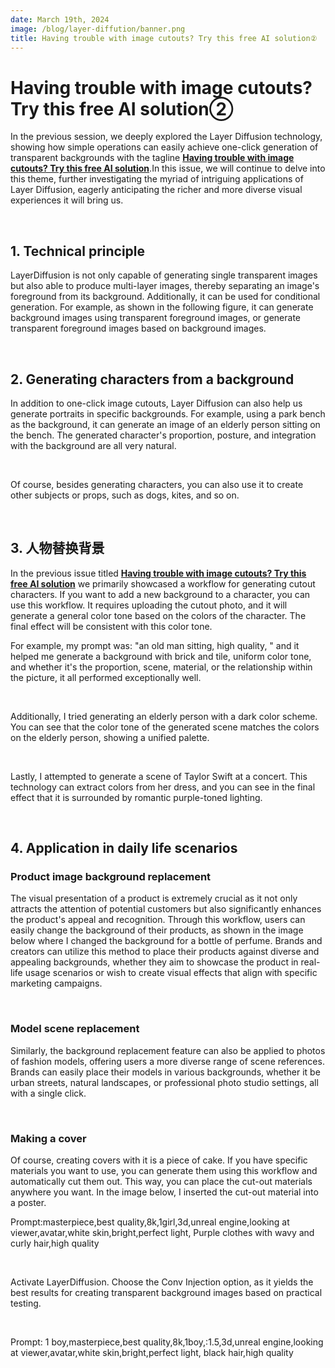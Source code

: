 ```yaml
---
date: March 19th, 2024
image: /blog/layer-diffution/banner.png
title: Having trouble with image cutouts? Try this free AI solution②
---
```



# Having trouble with image cutouts? Try this free AI solution②

In the previous session, we deeply explored the Layer Diffusion technology, showing how simple operations can easily achieve one-click generation of transparent backgrounds with the tagline [**Having trouble with image cutouts? Try this free AI solution**](https://www.comflowy.com/blog/generate-Images-without-backgrounds).In this issue, we will continue to delve into this theme, further investigating the myriad of intriguing applications of Layer Diffusion, eagerly anticipating the richer and more diverse visual experiences it will bring us.

<br/>
<PhotoProvider>
  <PhotoView src="/blog/layer-diffusion/001.png">
    <img src="/blog/layer-diffusion/001.png" alt="" />
  </PhotoView>
</PhotoProvider>

## 1. Technical principle 

LayerDiffusion is not only capable of generating single transparent images but also able to produce multi-layer images, thereby separating an image's foreground from its background. Additionally, it can be used for conditional generation. For example, as shown in the following figure, it can generate background images using transparent foreground images, or generate transparent foreground images based on background images.

<br/>
<PhotoProvider>
  <PhotoView src="/blog/layer-diffusion/002.png">
    <img src="/blog/layer-diffusion/002.png" alt="" />
  </PhotoView>
</PhotoProvider>

## 2. Generating characters from a background 

In addition to one-click image cutouts, Layer Diffusion can also help us generate portraits in specific backgrounds. For example, using a park bench as the background, it can generate an image of an elderly person sitting on the bench. The generated character's proportion, posture, and integration with the background are all very natural.

<br/>
<PhotoProvider>
  <PhotoView src="/blog/layer-diffusion/003.png">
    <img src="/blog/layer-diffusion/003.png" alt="" />
  </PhotoView>
</PhotoProvider>

Of course, besides generating characters, you can also use it to create other subjects or props, such as dogs, kites, and so on.

<br/>
<PhotoProvider>
  <PhotoView src="/blog/layer-diffusion/004.png">
    <img src="/blog/layer-diffusion/004.png" alt="" />
  </PhotoView>
</PhotoProvider>

## 3. 人物替换背景

In the previous issue titled [**Having trouble with image cutouts? Try this free AI solution**](https://www.comflowy.com/blog/generate-Images-without-backgrounds) we primarily showcased a workflow for generating cutout characters. If you want to add a new background to a character, you can use this workflow. It requires uploading the cutout photo, and it will generate a general color tone based on the colors of the character. The final effect will be consistent with this color tone.

For example, my prompt was: "an old man sitting, high quality, " and it helped me generate a background with brick and tile, uniform color tone, and whether it's the proportion, scene, material, or the relationship within the picture, it all performed exceptionally well.

<br/>
<PhotoProvider>
  <PhotoView src="/blog/layer-diffusion/005.png">
    <img src="/blog/layer-diffusion/005.png" alt="" />
  </PhotoView>
</PhotoProvider>

Additionally, I tried generating an elderly person with a dark color scheme. You can see that the color tone of the generated scene matches the colors on the elderly person, showing a unified palette.

<br/>
<PhotoProvider>
  <PhotoView src="/blog/layer-diffusion/006.png">
    <img src="/blog/layer-diffusion/006.png" alt="" />
  </PhotoView>
</PhotoProvider>

Lastly, I attempted to generate a scene of Taylor Swift at a concert. This technology can extract colors from her dress, and you can see in the final effect that it is surrounded by romantic purple-toned lighting.

<br/>
<PhotoProvider>
  <PhotoView src="/blog/layer-diffusion/007.png">
    <img src="/blog/layer-diffusion/007.png" alt="" />
  </PhotoView>
</PhotoProvider>

## 4. Application in daily life scenarios
### Product image background replacement

The visual presentation of a product is extremely crucial as it not only attracts the attention of potential customers but also significantly enhances the product's appeal and recognition. Through this workflow, users can easily change the background of their products, as shown in the image below where I changed the background for a bottle of perfume. Brands and creators can utilize this method to place their products against diverse and appealing backgrounds, whether they aim to showcase the product in real-life usage scenarios or wish to create visual effects that align with specific marketing campaigns.

<br/>
<PhotoProvider>
  <PhotoView src="/blog/layer-diffusion/008.png">
    <img src="/blog/layer-diffusion/008.png" alt="" />
  </PhotoView>
</PhotoProvider>

### Model scene replacement

Similarly, the background replacement feature can also be applied to photos of fashion models, offering users a more diverse range of scene references. Brands can easily place their models in various backgrounds, whether it be urban streets, natural landscapes, or professional photo studio settings, all with a single click.

<br/>
<PhotoProvider>
  <PhotoView src="/blog/layer-diffusion/009.png">
    <img src="/blog/layer-diffusion/009.png" alt="" />
  </PhotoView>
</PhotoProvider>

### Making a cover

Of course, creating covers with it is a piece of cake. If you have specific materials you want to use, you can generate them using this workflow and automatically cut them out. This way, you can place the cut-out materials anywhere you want. In the image below, I inserted the cut-out material into a poster.

Prompt:masterpiece,best quality,8k,1girl,3d,unreal engine,looking at viewer,avatar,white skin,bright,perfect light, Purple clothes with wavy and curly hair,high quality

<br/>
<PhotoProvider>
  <PhotoView src="/blog/layer-diffusion/010.png">
    <img src="/blog/layer-diffusion/010.png" alt="" />
  </PhotoView>
</PhotoProvider>

Activate LayerDiffusion. Choose the Conv Injection option, as it yields the best results for creating transparent background images based on practical testing.

<br/>
<PhotoProvider>
  <PhotoView src="/blog/layer-diffusion/011.png">
    <img src="/blog/layer-diffusion/011.png" alt="" />
  </PhotoView>
</PhotoProvider>

Prompt: 1 boy,masterpiece,best quality,8k,1boy,:1.5,3d,unreal engine,looking at viewer,avatar,white skin,bright,perfect light, black hair,high quality

<br/>
<PhotoProvider>
  <PhotoView src="/blog/layer-diffusion/012.png">
    <img src="/blog/layer-diffusion/012.png" alt="" />
  </PhotoView>
</PhotoProvider>

<Subscribe />



















